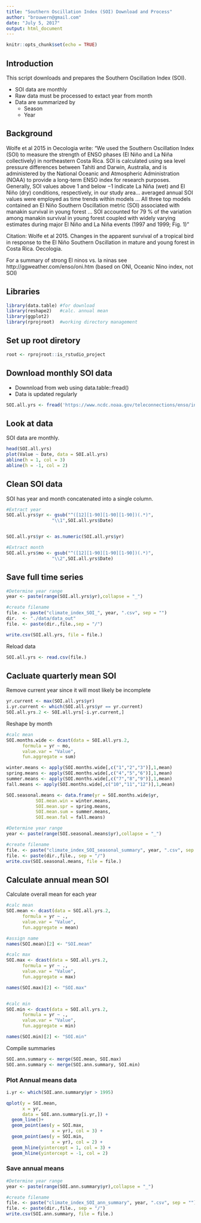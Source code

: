 ```yaml
---
title: "Southern Oscillation Index (SOI) Download and Process"
author: "brouwern@gmail.com"
date: "July 5, 2017"
output: html_document
---
```


```r
knitr::opts_chunk$set(echo = TRUE)
```

## Introduction

This script downloads and prepares the Southern Oscillation Index (SOI).


* SOI data are monthly
* Raw data must be processed to extact year from month
* Data are summarized by
    + Season
    + Year

## Background

Wolfe et al 2015 in Oecologia write:
"We used the Southern Oscillation Index (SOI) to measure the strength of ENSO phases (El Niño and La Niña collectively) in northeastern Costa Rica. SOI is calculated using sea level pressure differences between Tahiti and Darwin, Australia, and is administered by the National
Oceanic and Atmospheric Administration (NOAA) to provide a long-term ENSO index for research purposes. Generally, SOI values above 1 and below −1 indicate La Niña (wet) and El Niño (dry) conditions, respectively, in our study area... averaged annual SOI values were employed as time trends within models ... All three top models contained an El Niño Southern Oscillation metric (SOI) associated with manakin survival in young forest ... SOI accounted for 79 % of the variation among manakin survival in young forest coupled with widely varying estimates during major El Niño and La Niña events (1997 and 1999; Fig. 1)"

Citation:
Wolfe et al 2015.  Changes in the apparent survival of a tropical bird in response to the El Niño Southern Oscillation in mature and young forest
in Costa Rica.  Oecologia.



For a summary of strong El ninos vs. la ninas see
http://ggweather.com/enso/oni.htm
(based on ONI, Oceanic Nino index, not SOI)

## Libraries
```r
library(data.table) #for download
library(reshape2)   #calc. annual mean
library(ggplot2)
library(rprojroot)  #working directory management
```


## Set up root diretory
```r
root <- rprojroot::is_rstudio_project
```



## Download monthly SOI data 

* Downnload from web using data.table::fread()
* Data is updated regularly

```r
SOI.all.yrs <- fread('https://www.ncdc.noaa.gov/teleconnections/enso/indicators/soi/data.csv')
```


## Look at data

SOI data are monthly.

```r
head(SOI.all.yrs)
plot(Value ~ Date, data = SOI.all.yrs)
abline(h = 1, col = 3)
abline(h = -1, col = 2)
```


## Clean SOI data

SOI has year and month concatenated into a single column.

```r
#Extract year
SOI.all.yrs$yr <- gsub("^([12][1-90][1-90][1-90])(.*)",
                 "\\1",SOI.all.yrs$Date)


SOI.all.yrs$yr <- as.numeric(SOI.all.yrs$yr)

#Extract month
SOI.all.yrs$mo <- gsub("^([12][1-90][1-90][1-90])(.*)",
                 "\\2",SOI.all.yrs$Date)

```

## Save full time series

```r
#Determine year range
year <- paste(range(SOI.all.yrs$yr),collapse = "_")

#create filename
file. <- paste("climate_index_SOI_", year, ".csv", sep = "")
dir.  <- "./data/data_out"
file. <- paste(dir.,file.,sep = "/")

write.csv(SOI.all.yrs, file = file.)
```

Reload data
```r
SOI.all.yrs <- read.csv(file.)
```



## Cacluate quarterly mean SOI

Remove current year since it will most likely be incomplete
```r
yr.current <- max(SOI.all.yrs$yr)
i.yr.current <- which(SOI.all.yrs$yr == yr.current)
SOI.all.yrs.2 <- SOI.all.yrs[-i.yr.current,]

```


Reshape by month
```r
#calc mean
SOI.months.wide <- dcast(data = SOI.all.yrs.2,
      formula = yr ~ mo,
      value.var = "Value",
      fun.aggregate = sum)

winter.means <- apply(SOI.months.wide[,c("1","2","3")],1,mean)
spring.means <- apply(SOI.months.wide[,c("4","5","6")],1,mean)
summer.means <- apply(SOI.months.wide[,c("7","8","9")],1,mean)
fall.means <- apply(SOI.months.wide[,c("10","11","12")],1,mean)

SOI.seasonal.means <- data.frame(yr = SOI.months.wide$yr,
           SOI.mean.win = winter.means,
           SOI.mean.spr = spring.means,
           SOI.mean.sum = summer.means,
           SOI.mean.fal = fall.means)

```


```r
#Determine year range
year <- paste(range(SOI.seasonal.means$yr),collapse = "_")

#create filename
file. <- paste("climate_index_SOI_seasonal_summary", year, ".csv", sep = "")
file. <- paste(dir.,file., sep = "/")
write.csv(SOI.seasonal.means, file = file.)
```





## Calculate annual mean SOI


Calculate overall mean for each year
```r
#calc mean
SOI.mean <- dcast(data = SOI.all.yrs.2,
      formula = yr ~ .,
      value.var = "Value",
      fun.aggregate = mean)

#assign name
names(SOI.mean)[2] <- "SOI.mean"

#calc max
SOI.max <- dcast(data = SOI.all.yrs.2,
      formula = yr ~ .,
      value.var = "Value",
      fun.aggregate = max)

names(SOI.max)[2] <- "SOI.max"


#calc min
SOI.min <- dcast(data = SOI.all.yrs.2,
      formula = yr ~ .,
      value.var = "Value",
      fun.aggregate = min)

names(SOI.min)[2] <- "SOI.min"


```


Compile summaries

```r
SOI.ann.summary <- merge(SOI.mean, SOI.max)
SOI.ann.summary <- merge(SOI.ann.summary, SOI.min)

```


### Plot Annual means data

```r
i.yr <- which(SOI.ann.summary$yr > 1995)

qplot(y = SOI.mean,
      x = yr,
      data = SOI.ann.summary[i.yr,]) + 
  geom_line()+
  geom_point(aes(y = SOI.max,
                 x = yr), col = 3) +
  geom_point(aes(y = SOI.min,
                 x = yr), col = 2) +
  geom_hline(yintercept = 1, col = 3) +
  geom_hline(yintercept = -1, col = 2)
```



### Save annual means

```r
#Determine year range
year <- paste(range(SOI.ann.summary$yr),collapse = "_")

#create filename
file. <- paste("climate_index_SOI_ann_summary", year, ".csv", sep = "")
file. <- paste(dir.,file., sep = "/")
write.csv(SOI.ann.summary, file = file.)

```

